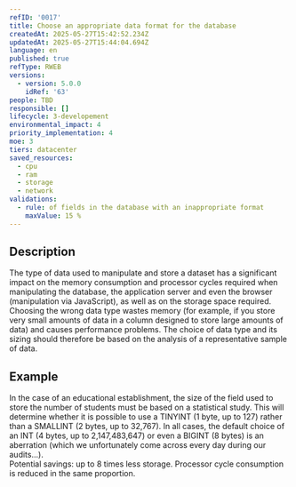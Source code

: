```yaml
---
refID: '0017'
title: Choose an appropriate data format for the database
createdAt: 2025-05-27T15:42:52.234Z
updatedAt: 2025-05-27T15:44:04.694Z
language: en
published: true
refType: RWEB
versions:
  - version: 5.0.0
    idRef: '63'
people: TBD
responsible: []
lifecycle: 3-developement
environmental_impact: 4
priority_implementation: 4
moe: 3
tiers: datacenter
saved_resources:
  - cpu
  - ram
  - storage
  - network
validations:
  - rule: of fields in the database with an inappropriate format
    maxValue: 15 %
---
```


## Description

The type of data used to manipulate and store a dataset has a significant impact on the memory consumption and processor cycles required when manipulating the database, the application server and even the browser (manipulation via JavaScript), as well as on the storage space required. Choosing the wrong data type wastes memory (for example, if you store very small amounts of data in a column designed to store large amounts of data) and causes performance problems. The choice of data type and its sizing should therefore be based on the analysis of a representative sample of data.

## Example

In the case of an educational establishment, the size of the field used to store the number of students must be based on a statistical study. This will determine whether it is possible to use a TINYINT (1 byte, up to 127) rather than a SMALLINT (2 bytes, up to 32,767). In all cases, the default choice of an INT (4 bytes, up to 2,147,483,647) or even a BIGINT (8 bytes) is an aberration (which we unfortunately come across every day during our audits...).\
Potential savings: up to 8 times less storage. Processor cycle consumption is reduced in the same proportion.
